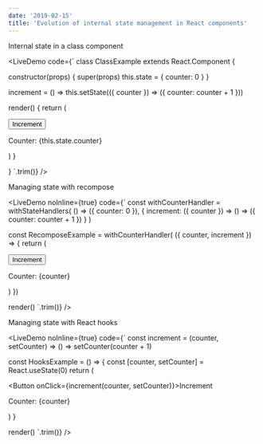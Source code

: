```yaml
---
date: '2019-02-15'
title: 'Evolution of internal state management in React components'
---
```



Internal state in a class component

<LiveDemo
  code={`
class ClassExample extends React.Component {
  
  constructor(props) {
    super(props)
    this.state = { counter: 0 }
  }
 
  increment = () => this.setState(({ counter }) => ({ counter: counter + 1 }))
  
  render() {
    return (
      <div>
        <Button onClick={this.increment}>Increment</Button>
        <p>Counter: {this.state.counter}</p>
      </div>
    )
  }
  
}
`.trim()}
/>

Managing state with recompose

<LiveDemo
  noInline={true}
  code={`
const withCounterHandler = withStateHandlers(
  () => ({ counter: 0 }),
  {
    increment: ({ counter }) => () => ({ counter: counter + 1 })
  }
)
  
const RecomposeExample = withCounterHandler(
  ({ counter, increment }) => { 
  return (
    <div>
      <Button onClick={increment}>Increment</Button>
      <p>Counter: {counter}</p>
    </div>
  )
})
 
render(<RecomposeExample />)
`.trim()}
/>

Managing state with React hooks

<LiveDemo
  noInline={true}
  code={`
const increment = (counter, setCounter) => () => setCounter(counter + 1)
 
const HooksExample = () => { 
  const [counter, setCounter] = React.useState(0)
  return (
    <div>
      <Button onClick={increment(counter, setCounter)}>Increment</Button>
      <p>Counter: {counter}</p>
    </div>
  )
} 
 
render(<HooksExample />)
`.trim()}
/>
